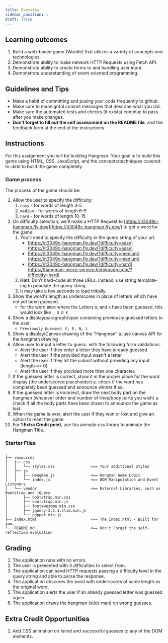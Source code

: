 ```yaml
---
title: Overview
sidebar_position: 1
draft: false
---
```


## Learning outcomes
1. Build a web-based game (Wordle) that utilizes a variety of concepts and technologies.
2. Demonstrate ability to make network HTTP Requests using Fetch API.
4. Demonstrate ability to create forms to and handling user input.
5. Demonstrate understanding of event-oriented programming.

## Guidelines and Tips
* Make a habit of committing and pusing your code frequently to github.
* Make sure to meanignful commit messages that describe what you did.
* Make sure the automated tests and checks (if exists) continue to pass after you make changes.
* **Don't forget to fill out the self assessment on the README file**, and the feedback form at the end of the instructions.

## Instructions
For this assignment you will be building Hangman. Your goal is to build this game using HTML, CSS, JavaScript, and the concepts/techniques covered to-date to build the game completely.

### Game process
The process of the game should be:
1. Allow the user to specify the difficulty:
    1. `easy` - for words of length 3-5
    2. `medium` - for words of length 6-9
    3. `hard` - for words of length 10-15
2. On difficulty selection, we'll make a HTTP Request to [https://it3049c-hangman.fly.dev/](https://it3049c-hangman.fly.dev/) to get a word for the game.
    1. You'll need to specify the difficulty in the query string of your url.
        * [https://it3049c-hangman.fly.dev/?difficulty=easy](https://it3049c-hangman.fly.dev/?difficulty=easy)
        * [https://it3049c-hangman.fly.dev/?difficulty=medium](https://it3049c-hangman.fly.dev/?difficulty=medium)
        * [https://it3049c-hangman.fly.dev/?difficulty=hard](https://hangman-micro-service.herokuapp.com/?difficulty=hard)
    2. **Hint**: Don’t hard-code all three URLs. Instead, use string template-ing to populate the query string.
    3. It may take a few seconds to load initially.
3. Show the word's length as underscores in place of letters which have not yet been guessed.
    * for the word `BOOK` where the Letters `O`, and `K` have been guessed, this would look like `_ O O K `
4. Show a display/paragraph/span containing previously guessed letters to the user
    * `Previously Guessed: C, E, N, L`
5. Show a display/Canvas drawing of the “Hangman”
    a. use canvas API for the hangman drawing
6. Allow user to input a letter to guess. with the following form validations.
    * Alert the user if they enter a letter they have already guessed
    * Alert the user if the provided input wasn't a letter
    * Alert the user if they hit the submit without providing any input (length == 0)
    * Alert the user if they provided more than one character.
5. If the guessed letter is correct, show it in the proper place for the word display (the underscored placeholder)
    a. check if the word has completely been guessed and announce winner if so.
6. If the guessed letter is incorrect, draw the next body part on the hangman (whatever order and number of lines/body parts you wish)
    a. check if all the body parts have been drawn to announce the game as lost.
7. When the game is over, alert the user if they won or lost and give an option to reset the game
8. For **1 Extra Credit point**, use tha animate.css library to animate the Hangman Title.

### Starter Files
```
.
├── resources
│   ├── css
│   │   └── styles.css                <== Your additional styles
│   ├── js
│   │   ├── Hangman.js                <== Hangman Game Logic
│   │   └── index.js                  <== DOM Manipulation and Event Listeners
│   └── vendor                        <== External Libraries, such as Bootstrap and jQuery
│       ├── bootstrap.min.css
│       ├── bootstrap.min.js
│       ├── fontawesome.min.css
│       ├── jquery-3.5.1.slim.min.js
│       └── popper.min.js
├── index.html                        <== The index.html - Built for you.
└── README.md                         <== Don't Forget the self-reflection evaluation
```

## Grading
1. The application runs with no errors.
2. The user is presented with 3 difficulties to select from.
3. The application can send HTTP requests passing a difficulty level in the query string and able to parse the response.
4. The application obscures the word with underscores of same length as the original word.
5. The application alerts the user if an already guessed letter was guessed again.
6. The application draws the hangman (stick man) on wrong guesses.

## Extra Credit Opportunities
1. Add CSS animation on failed and successful guesses to any of the DOM elements.

